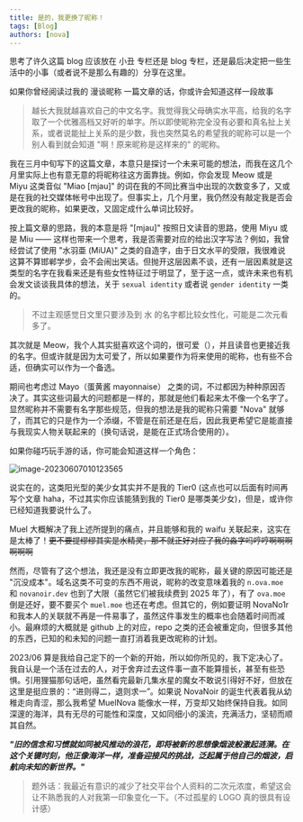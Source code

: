 ---
title: 是的，我更换了昵称！
tags: [Blog]
authors: [nova]
---


思考了许久这篇 blog 应该放在 小丑 专栏还是 blog 专栏，还是最后决定把一些生活中的小事（或者说不是那么有趣的）分享在这里。

<!--truncate-->

如果你曾经阅读过我的 <Link to="../posts/nickname-talking">漫谈昵称</Link> 一篇文章的话，你或许会知道这样一段故事

> 越长大我就越喜欢自己的中文名字。我觉得我父母确实水平高，给我的名字取了一个优雅高档又好听的单字。所以即使昵称完全没有必要和真名扯上关系，或者说能扯上关系的是少数，我也突然莫名的希望我的昵称可以是一个别人看到就会知道 "啊！原来昵称是这样来的" 的昵称。

我在三月中旬写下的这篇文章，本意只是探讨一个未来可能的想法，而我在这几个月里实际上也有意无意的将昵称往这方面靠拢。例如，你会发现 Meow 或是 Miyu 这类音似 "Miao [mjau]" 的词在我的不同比赛当中出现的次数变多了，又或是在我的社交媒体帐号中出现了。但事实上，几个月里，我仍然没有敲定我是否会更改我的昵称，如果更改，又固定成什么单词比较好。

按上篇文章的思路，我的本意是将 "[mjau]" 按照日文读音的思路，使用 Miyu 或是 Miu —— 这样也带来一个思考，我是否需要对应的给出汉字写法？例如，我曾经尝试了使用 "水羽亜 (MiUA)" 之类的自造字，由于日文水平的受限，我很难说这算不算邯郸学步，会不会闹出笑话。但抛开这层因素不谈，还有一层因素就是这类型的名字在我看来还是有些女性特征过于明显了，至于这一点，或许未来也有机会发文谈谈我具体的想法，关于 `sexual identity` 或者说 `gender identity` 一类的。

> 不过主观感觉日文里只要涉及到 水 的名字都比较女性化，可能是二次元看多了。

其次就是 Meow，我个人其实挺喜欢这个词的，很可爱（），并且读音也更接近我的名字。但或许就是因为太可爱了，所以如果要作为将来使用的昵称，也有些不合适，但确实可以作为一个备选。

期间也考虑过 Mayo（蛋黄酱 mayonnaise） 之类的词，不过都因为种种原因否决了。其实这些词最大的问题都是一样的，那就是他们看起来太不像一个名字了。显然昵称并不需要有名字那些规范，但我的想法是我的昵称只需要 "Nova" 就够了，而其它的只是作为一个添缀，不管是在前还是在后，因此我更希望它是能直接与我现实人物关联起来的（换句话说，是能在正式场合使用的）。

如果你碰巧玩手游的话，你可能会知道这样一个角色：

![image-20230607010123565](https://oss.nova.gal/img/image-20230607010123565.png)

说实在的，这类阳光型的美少女其实并不是我的 Tier0 (这点也可以后面有时间再写个文章 haha，不过其实你应该能猜到我的 Tier0 是哪类美少女)，但是，或许你已经知道我要说什么了。

Muel 大概解决了我上述所提到的痛点，并且能够和我的 waifu 关联起来，这实在是太棒了！~~更不要提缪缪其实是水精灵，那不就正好对应了我的淼字吗哼哼啊啊啊啊啊啊~~

然而，尽管有了这个想法，我还是没有立即更改我的昵称，最关键的原因可能还是 "沉没成本"。域名这类不可变的东西不用说，昵称的改变意味着我的 `n.ova.moe` 和 `novanoir.dev` 也到了大限（虽然它们被我续费到 2025 年了），有了 `ova.moe` 倒是还好，要不要买个 `muel.moe` 也还在考虑。但其它的，例如要证明 NovaNo1r 和我本人的关联就不再是一件易事了，虽然这件事发生的概率也会随着时间而减小。最麻烦的大概就是 github 上的对应，repo 之类的还会被重定向，但很多其他的东西，已知的和未知的问题一直打消着我更改昵称的计划。

2023/06 算是我给自己定下的一个新的开始，所以如你所见的，我下定决心了。我自认是一个活在过去的人，对于舍弃过去这件事一直不能算擅长，甚至有些恐惧。引用狸猫那句话吧，虽然看完最新几集水星的魔女不敢说引得好不好，但放在这里是挺应景的：“进则得二，退则求一”。如果说 NovaNoir 的诞生代表着我从幼稚走向青涩，那么我希望 MuelNova 能像水一样，万变却又始终保持自我。如同深邃的海洋，具有无尽的可能性和深度，又如同细小的溪流，充满活力，坚韧而顺其自然。

**_"旧的信念和习惯就如同被风推动的浪花，即将被新的思想像烟波般激起涟漪。在这个关键时刻，他正像海洋一样，准备迎接风的挑战，泛起属于他自己的烟波，启航向未知的新世界。"_**

> 题外话：我最近有意识的减少了社交平台个人资料的二次元浓度，希望这会让不熟悉我的人对我第一印象变化一下。（不过孤星的 LOGO 真的很具有设计感）
